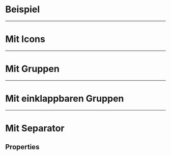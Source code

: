 # Beispiel

<LiveCodeEditor />

---

# Mit Icons

<LiveCodeEditor example="icons" editorCollapsed />

---

# Mit Gruppen

<LiveCodeEditor example="groups" editorCollapsed />

---

# Mit einklappbaren Gruppen

<LiveCodeEditor example="collapsable" editorCollapsed />

---

# Mit Separator

<LiveCodeEditor example="separator" editorCollapsed />

## Properties

<PropertiesTables />
